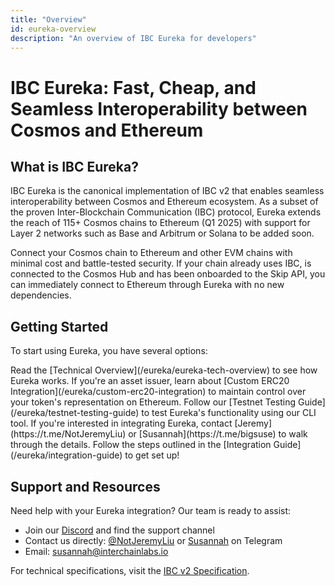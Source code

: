 ```yaml
---
title: "Overview"
id: eureka-overview
description: "An overview of IBC Eureka for developers"
---
```


# IBC Eureka: Fast, Cheap, and Seamless Interoperability between Cosmos and Ethereum

## What is IBC Eureka?

IBC Eureka is the canonical implementation of IBC v2 that enables seamless interoperability between Cosmos and Ethereum ecosystem. As a subset of the proven Inter-Blockchain Communication (IBC) protocol, Eureka extends the reach of 115+ Cosmos chains to Ethereum (Q1 2025) with support for Layer 2 networks such as Base and Arbitrum or Solana to be added soon.

<CardGroup cols={2}>
  <Card title="Connect Your Chain" icon="ethereum">
    Connect your Cosmos chain to Ethereum and other EVM chains with minimal cost and battle-tested security.
  </Card>
  <Card title="Instant Compatibility" icon="puzzle">
    If your chain already uses IBC, is connected to the Cosmos Hub and has been onboarded to the Skip API, you can immediately connect to Ethereum through Eureka with no new dependencies.
  </Card>
</CardGroup>

## Getting Started

To start using Eureka, you have several options:

<Steps>
  <Step title="Understand the Tech">
    Read the [Technical Overview](/eureka/eureka-tech-overview) to see how Eureka works.
  </Step>
  <Step title="Explore Custom ERC20s">
    If you're an asset issuer, learn about [Custom ERC20 Integration](/eureka/custom-erc20-integration) to maintain control over your token's representation on Ethereum.
  </Step>
  <Step title="Explore the Testnet">
    Follow our [Testnet Testing Guide](/eureka/testnet-testing-guide) to test Eureka's functionality using our CLI tool.
  </Step>
  <Step title="Connect with Us">
    If you're interested in integrating Eureka, contact [Jeremy](https://t.me/NotJeremyLiu) or [Susannah](https://t.me/bigsuse) to walk through the details.
  </Step>
  <Step title="Integrate Eureka">
    Follow the steps outlined in the [Integration Guide](/eureka/integration-guide) to get set up!
  </Step>
</Steps>

## Support and Resources

Need help with your Eureka integration? Our team is ready to assist:

- Join our [Discord](https://discord.gg/cosmos) and find the support channel
- Contact us directly: [@NotJeremyLiu](https://t.me/NotJeremyLiu) or [Susannah](https://t.me/bigsuse) on Telegram
- Email: susannah@interchainlabs.io

For technical specifications, visit the [IBC v2 Specification](https://github.com/cosmos/ibc/tree/main/spec/IBC_V2).
